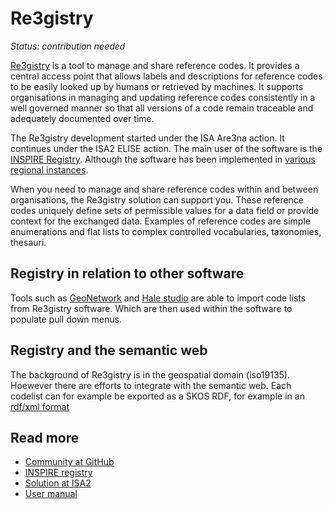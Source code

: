 # Re3gistry

*Status: contribution needed*

[Re3gistry](https://github.com/ec-jrc/re3gistry) is a tool to manage and share reference codes.  It provides a central access point that allows labels and descriptions for reference codes to be easily looked up by humans or retrieved by machines. It supports organisations in managing and updating reference codes consistently in a well governed manner so that all versions of a code remain traceable and adequately documented over time.

The Re3gistry development started under the ISA Are3na action. It continues under the ISA2 ELISE action. The main user of the software is the [INSPIRE Registry](https://inspire.ec.europa.eu/registry). Although the software has been implemented in [various regional instances](https://ec.europa.eu/isa2/solutions/re3gistry_en/).

When you need to manage and share reference codes within and between organisations, the Re3gistry solution can support you. These reference codes uniquely define sets of permissible values for a data field or provide context for the exchanged data. Examples of reference codes are simple enumerations and flat lists to complex controlled vocabularies, taxonomies, thesauri.

## Registry in relation to other software

Tools such as [GeoNetwork](./geonetwork.qmd) and [Hale studio](./hale-studio.qmd) are able to import code lists from Re3gistry software. Which are then used within the software to populate pull down menus.

## Registry and the semantic web

The background of Re3gistry is in the geospatial domain (iso19135). Hoewever there are efforts to integrate with the semantic web. Each codelist can for example be exported as a SKOS RDF, for example in an [rdf/xml format](http://inspire.ec.europa.eu/metadata-codelist/metadata-codelist.en.rdf)

## Read more

- [Community at GitHub](https://github.com/ec-jrc/re3gistry)
- [INSPIRE registry](https://inspire.ec.europa.eu/registry)
- [Solution at ISA2](https://ec.europa.eu/isa2/solutions/re3gistry_en/)
- [User manual](https://github.com/ec-jrc/re3gistry/blob/master/documentation/user-manual.qmd)

